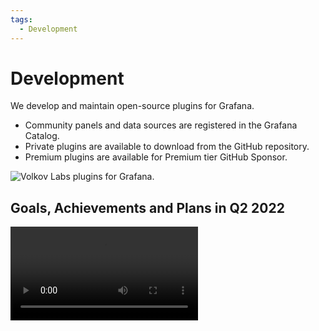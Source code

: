 ```yaml
---
tags:
  - Development
---
```



# Development

We develop and maintain open-source plugins for Grafana.

- Community panels and data sources are registered in the Grafana Catalog.
- Private plugins are available to download from the GitHub repository.
- Premium plugins are available for Premium tier GitHub Sponsor.

<Image title="Volkov Labs plugins for Grafana." src="/img/honeycomb.png" />

## Goals, Achievements and Plans in Q2 2022

<Video
  src="https://www.youtube.com/embed/qZfnhmaUllU"
  title="Goals, achievements and plans. Volkov Labs in Q2 2022."
/>
